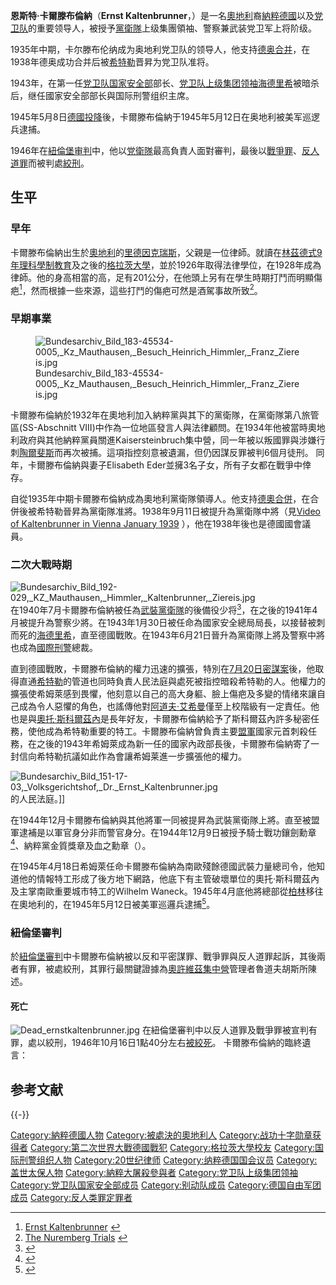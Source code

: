 {{Infobox Officeholder
|honorific-prefix = [[亲卫队上级集团领袖|党卫队上级集团领袖]]
| name         = 恩斯特·卡尔滕布伦纳
| original_name= Ernst Kaltenbrunner
|后缀尊称 = [[武装亲卫队军衔和徽章|警察兼武装党卫军上将]]
| image        = Ernst-Kaltenbrunner-72-916.jpg
| imagesize    = 
| smallimage   = 
| caption      = 党卫队上级集团领袖、警察兼[[武装党卫队|武装党卫队]]上将恩斯特·卡尔滕布伦纳
| order        = [[党卫队国家安全部|纳粹德国国家安全部部长]]
| term_start   = 1943年1月30日
| term_end     = 1945年5月12日
| appointed    = [[阿道夫·希特勒|阿道夫·希特勒]]
| predecessor  = [[莱因哈德·海德里希|莱因哈德·海德里希]]<br>[[海因里希·希姆莱|海因里希·希姆莱]]（代理）
| successor    = 无（职位废除）
| order2       = [[国际刑警组织|国际刑警委员会]]主席
| term_start2  = 1943年1月30日
| term_end2    = 1945年5月12日
| predecessor2 = {{le|阿图尔·奈比|Arthur Nebe}}
| successor2   = <!--[[Florent_Louwage|Florent Louwage]]--->
| birth_date   = {{birth date|df=yes|1903|10|4}}
| birth_place  = [[奥匈帝国|奥匈帝国]][[上奥地利州|上奥地利州]][[里德因克瑞斯|里德因克瑞斯]]
| death_date   = {{death date and age|df=yes|1946|10|16|1903|10|4}}
| death_place  = [[盟军占领下的德国|盟军占领下的德国]][[巴伐利亚|巴伐利亚]][[纽伦堡|纽伦堡]]
| branch       = [[File:Flag_Schutzstaffel.svg|23px]] [[党卫队|党卫队]]
| rank         = 党卫队上级集团领袖<br>警察兼[[武装党卫队|武装党卫队]]上将
| serviceyears = 1938年–1945年
| commands        = [[党卫队国家安全部|纳粹德国国家安全部]]
| party        =[[纳粹党|国家社会主义德国工人党]]
| cabinet         = {{le|阿图尔·赛斯·英夸特内阁|Seyss-Inquart government}}
| allegiance   = {{flag|Nazi Germany}}
| nationality  = {{flag|奥匈帝国}}（1903年-1918年）<br>{{flag|奥地利}}（1918年-1938年）<br>{{flag|Nazi Germany}}（1938年-1945年）
| spouse          = {{le|伊丽莎白·埃德|Elisabeth Eder}}（1934年-1946年）
| alma_mater   = [[卡尔·弗朗岑斯格拉茨大学|奥地利格拉茨大学]]
| profession      = [[律师|律师]]
| children        = 5
}}

'''恩斯特·卡爾滕布倫納'''（'''Ernst Kaltenbrunner'''，{{bd|1903年|10月4日|1946年|10月16日|catIdx=Kaltenbrunner, Ernst}}）是一名[[奧地利|奧地利]]裔[[納粹德國|納粹德國]]以及[[党卫队|党卫队]]的重要领导人，被授予[[黨衛隊|黨衛隊]]上级集團領袖、警察兼武装党卫军上将阶级。

1935年中期，卡尔滕布伦纳成为奥地利党卫队的领导人，他支持[[德奥合并|德奥合并]]，在1938年德奥成功合并后被[[希特勒|希特勒]]晋昇为党卫队准将。

1943年，在第一任[[党卫队国家安全部|党卫队国家安全部]]部长、[[亲卫队上级集团领袖|党卫队上级集团领袖]][[海德里希|海德里希]]被暗杀后，继任國家安全部部长與国际刑警组织主席。

1945年5月8日[[德國投降|德國投降]]後，卡爾滕布倫納于1945年5月12日在奥地利被美军巡逻兵逮捕。

1946年在[[紐倫堡审判|紐倫堡审判]]中，他以[[党衛隊|党衛隊]]最高負責人面對審判，最後以[[戰爭罪|戰爭罪]]、[[反人道罪|反人道罪]]而被判處[[絞刑|絞刑]]。

==生平==
===早年===
卡爾滕布倫納出生於[[奧地利|奧地利]]的[[里德因克瑞斯|里德因克瑞斯]]，父親是一位律師。就讀在[[林茲|林茲]][[德國教育|德式9年理科學制教育]]及之後的[[格拉茨大學|格拉茨大學]]，並於1926年取得法律學位，在1928年成為律師。他的身高相當的高，足有201公分，在他頭上另有在學生時期打鬥而明顯傷疤<ref>[http://www.spartacus.schoolnet.co.uk/GERkaltenbrunner.htm Ernst Kaltenbrunner] {{webarchive|url=https://web.archive.org/web/20090709134622/http://www.spartacus.schoolnet.co.uk/GERkaltenbrunner.htm |date=2009-07-09 }}</ref>，然而根據一些來源，這些打鬥的傷疤可然是酒駕事故所致<ref>[http://www.law.umkc.edu/faculty/projects/ftrials/nuremberg/NurembergNews10_16_46.html#dueling%20scars The Nuremberg Trials] {{webarchive|url=https://web.archive.org/web/20010312175414/http://www.law.umkc.edu/faculty/projects/ftrials/nuremberg/NurembergNews10_16_46.html |date=2001-03-12 }}</ref>。

===早期事業===
[[Image:Bundesarchiv_Bild_183-45534-0005,_Kz_Mauthausen,_Besuch_Heinrich_Himmler,_Franz_Ziereis.jpg|thumb]]

卡爾滕布倫納於1932年在奧地利加入納粹黨與其下的黨衛隊，在黨衛隊第八旅管區(SS-Abschnitt VIII)中作為一位地區發言人與法律顧問。在1934年他被當時奧地利政府與其他納粹黨員關進Kaisersteinbruch集中營，同一年被以叛國罪與涉嫌行刺[[陶爾斐斯|陶爾斐斯]]而再次被捕。這項指控刻意被遺漏，但仍因謀反罪被判6個月徒刑。
同年，卡爾滕布倫納與妻子Elisabeth Eder並擁3名子女，所有子女都在戰爭中倖存。

自從1935年中期卡爾滕布倫納成為奧地利黨衛隊領導人。他支持[[德奧合併|德奧合併]]，在合併後被希特勒晉昇為黨衛隊准將。1938年9月11日被提升為黨衛隊中將（見[http://www.aeiou.at/aeiou.film.data.film/f135a.mpg Video of Kaltenbrunner in Vienna January 1939] {{Wayback|url=http://www.aeiou.at/aeiou.film.data.film/f135a.mpg |date=20060719040159 }}），他在1938年後也是德國國會議員。

===二次大戰時期===
[[Image:Bundesarchiv_Bild_192-029,_KZ_Mauthausen,_Himmler,_Kaltenbrunner,_Ziereis.jpg|thumb]]
在1940年7月卡爾滕布倫納被任為[[武裝黨衛隊|武裝黨衛隊]]的後備役少将<ref name=Promotions>{{Cite web |url=http://schikelgruber.net/hitler27.html |title=A Complete Biography of Ernst Kaltenbrunner - Promotions |access-date=2009-07-14 |archive-date=2020-10-07 |archive-url=https://web.archive.org/web/20201007230935/http://schikelgruber.net/hitler27.html |dead-url=no }}</ref>，在之後的1941年4月被提升為警察少將。在1943年1月30日被任命為國家安全總局局長，以接替被刺而死的[[海德里希|海德里希]]，直至德國戰敗。在1943年6月21日晉升為黨衛隊上將及警察中將也成為[[國際刑警|國際刑警]]總裁。

直到德國戰敗，卡爾滕布倫納的權力迅速的擴張，特別在[[7月20日密謀案|7月20日密謀案]]後，他取得直通[[希特勒|希特勒]]的管道也同時負責人民法庭與處死被指控暗殺希特勒的人。他權力的擴張使希姆萊感到畏懼，他刻意以自己的高大身軀、臉上傷疤及多變的情绪來讓自己成為令人惡懼的角色，也謠傳他對[[阿道夫·艾希曼|阿道夫·艾希曼]]僅至上校階級有一定責任。他也是與[[奧托·斯科爾茲內|奧托·斯科爾茲內]]是長年好友，卡爾滕布倫納給予了斯科爾茲內許多秘密任務，使他成為希特勒重要的特工。卡爾滕布倫納曾負責主要[[盟軍|盟軍]]國家元首刺殺任務，在之後的1943年希姆萊成為新一任的國家內政部長後，卡爾滕布倫納寄了一封信向希特勒抗議如此作為會讓希姆莱進一步擴張他的權力。

[[Image:Bundesarchiv_Bild_151-17-03,_Volksgerichtshof,_Dr._Ernst_Kaltenbrunner.jpg|thumb]]的人民法庭。]]

在1944年12月卡爾滕布倫納與其他將軍一同被提昇為武裝黨衛隊上將。直至被盟軍逮補是以軍官身分非而警官身分。在1944年12月9日被授予騎士戰功鑲劍勳章<ref>{{cite journal |last= |first= |authorlink= |coauthors= |year= |month= |title= |journal= Fsefehlsblatt of the Security Police and SD|volume= |issue=Number 51|pages=361 |id= |url= |accessdate=2009-04-21 |quote= }}</ref>、納粹黨金質獎章及血之勳章（{{link-en|Blutorden|Blutorden}}）。

在1945年4月18日希姆萊任命卡爾滕布倫納為南歐殘餘德國武裝力量總司令，他知道他的情報特工形成了後方地下網路，他底下有主管破壞單位的奧托·斯科爾茲內及主掌南歐重要城市特工的Wilhelm Waneck。1945年4月底他將總部從[[柏林|柏林]]移往在奧地利的{{link-en|Alt-Aussee|Alt-Aussee}}，在1945年5月12日被美軍巡邏兵逮捕<ref>{{Cite web |url=https://www.cia.gov/library/center-for-the-study-of-intelligence/kent-csi/vol4no2/html/v04i2a07p_0001.htm |title=The Last Days of Ernst Kaltenbrunner |access-date=2009-07-14 |archive-date=2012-09-27 |archive-url=https://web.archive.org/web/20120927172756/https://www.cia.gov/library/center-for-the-study-of-intelligence/kent-csi/vol4no2/html/v04i2a07p_0001.htm |dead-url=no }}</ref>。

===紐倫堡審判===
於[[紐倫堡審判|紐倫堡審判]]中卡爾滕布倫納被以反和平密謀罪、戰爭罪與反人道罪起訴，其後兩者有罪，被處絞刑，其罪行最關鍵證據為[[奧許維茲集中營|奧許維茲集中營]]管理者魯道夫胡斯所陳述。

====死亡====
[[File:Dead_ernstkaltenbrunner.jpg|thumb]]
在紐倫堡審判中以反人道罪及戰爭罪被宣判有罪，處以絞刑，1946年10月16日1點40分左右[[紐倫堡審判死刑執行|被絞死]]。
卡爾滕布倫納的臨終遺言：
{{cquote|我以熾熱的心熱愛德國人民與我的祖國，我所做的一切職責謹遵人民的法律，我遺憾這次人民被非士兵的人所領導且對那些指控的罪行一無所知，祝德國好運。}}

==参考文献==
{{Reflist|2}}

{{-}}
{{start box}}
{{s-gov}}
{{succession box|before=[[賴因哈德·海德里希|賴因哈德·海德里希]]|title=[[國家安全總局|國家安全總局]]局長|years=1943年1月30日 - 1945年5月12日|after=''無''}}
{{succession box|before=[[阿圖爾·奈比|阿圖爾·奈比]]|title=[[國際刑警|國際刑警]]總裁|years= 1943年1月30日 - 1945年5月12日|after=[[弗洛朗·盧瓦熱|弗洛朗·盧瓦熱]]}}
{{s-mil}}
{{succession box
|before=''無''
|after=[[阿爾貝特·凱塞林|阿爾貝特·凱塞林]]
|title=南德武裝力量總司令
|years=1945年4月18日 - 1945年5月2日
}}
{{end box}}
{{紐倫堡審判主要被訴人}}
{{拉脫維亞猶太人大屠殺}}
{{Authority control}}

{{DEFAULTSORT:Kaltenbrunner, Ernst}}
[[Category:納粹德國人物|Category:納粹德國人物]]
[[Category:被處決的奧地利人|Category:被處決的奧地利人]]
[[Category:战功十字勋章获得者|Category:战功十字勋章获得者]]
[[Category:第二次世界大戰德國戰犯|Category:第二次世界大戰德國戰犯]]
[[Category:格拉茨大學校友|Category:格拉茨大學校友]]
[[Category:国际刑警组织人物|Category:国际刑警组织人物]]
[[Category:20世纪律师|Category:20世纪律师]]
[[Category:纳粹德国国会议员|Category:纳粹德国国会议员]]
[[Category:盖世太保人物|Category:盖世太保人物]]
[[Category:納粹大屠殺參與者|Category:納粹大屠殺參與者]]
[[Category:党卫队上级集团领袖|Category:党卫队上级集团领袖]]
[[Category:党卫队国家安全部成员|Category:党卫队国家安全部成员]]
[[Category:别动队成员|Category:别动队成员]]
[[Category:德国自由军团成员|Category:德国自由军团成员]]
[[Category:反人类罪定罪者|Category:反人类罪定罪者]]